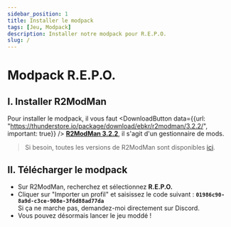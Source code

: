 ```yaml
---
sidebar_position: 1
title: Installer le modpack
tags: [Jeu, Modpack]
description: Installer notre modpack pour R.E.P.O.
slug: /
---
```



# Modpack R.E.P.O.

## I. Installer R2ModMan

Pour installer le modpack, il vous faut
<DownloadButton data={{url: "https://thunderstore.io/package/download/ebkr/r2modman/3.2.2/", important: true}} /> [**R2ModMan 3.2.2**](https://thunderstore.io/package/download/ebkr/r2modman/3.2.2/),
il s'agit d'un gestionnaire de mods.
> Si besoin, toutes les versions de R2ModMan sont disponibles [ici](https://thunderstore.io/package/ebkr/r2modman/versions/).

## II. Télécharger le modpack

* Sur R2ModMan, recherchez et sélectionnez **R.E.P.O.**
* Cliquer sur "Importer un profil" et saisissez le code suivant : **`01986c90-8a9d-c3ce-908e-3f6d88ad77da`**<br/>
Si ça ne marche pas, demandez-moi directement sur Discord.
* Vous pouvez désormais lancer le jeu moddé !
